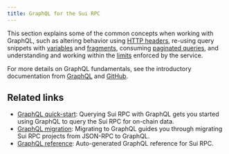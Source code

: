 ```yaml
---
title: GraphQL for the Sui RPC
---
```


This section explains some of the common concepts when working with GraphQL, such as altering behavior using [HTTP headers](./graphql-rpc/headers), re-using query snippets with [variables](./graphql-rpc/variables) and [fragments](./graphql-rpc/fragments), consuming [paginated queries](./graphql-rpc/pagination), and understanding and working within the [limits](./graphql-rpc/limits) enforced by the service.

For more details on GraphQL fundamentals, see the introductory documentation from [GraphQL](https://graphql.org/learn/) and [GitHub](https://docs.github.com/en/graphql/guides/introduction-to-graphql).

## Related links

- [GraphQL quick-start](../guides/developer/getting-started/graphql-rpc.mdx): Querying Sui RPC with GraphQL gets you started using GraphQL to query the Sui RPC for on-chain data.  
- [GraphQL migration](../guides/developer/advanced/graphql-migration.mdx): Migrating to GraphQL guides you through migrating Sui RPC projects from JSON-RPC to GraphQL. 
- [GraphQL reference](../references/sui-graphql.mdx): Auto-generated GraphQL reference for Sui RPC.
